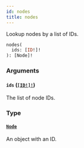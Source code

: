 ```yaml
---
id: nodes
title: nodes
---
```


Lookup nodes by a list of IDs.

```graphql
nodes(
  ids: [ID!]!
): [Node]!

```

### Arguments

#### `ids` ([`[ID!]!`](/docs/api/scalars/id))

The list of node IDs.

### Type

#### [`Node`](/docs/api/interfaces/node)

An object with an ID.
